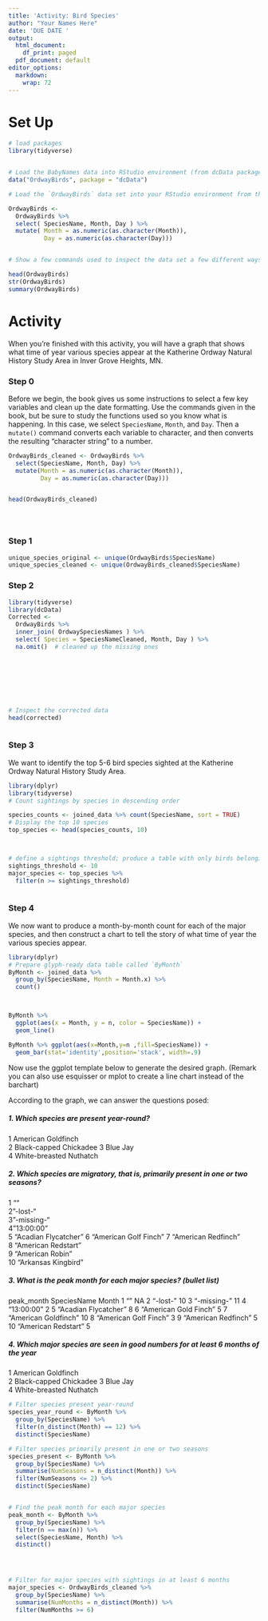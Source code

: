 ```yaml
---
title: 'Activity: Bird Species'
author: "Your Names Here"
date: 'DUE DATE '
output:
  html_document:
    df_print: paged
  pdf_document: default
editor_options:
  markdown:
    wrap: 72
---
```


# Set Up

```r

# load packages
library(tidyverse)


# Load the BabyNames data into RStudio environment (from dcData package)
data("OrdwayBirds", package = "dcData")

# Load the `OrdwayBirds` data set into your RStudio environment from the `dcData` package

OrdwayBirds <-
  OrdwayBirds %>%
  select( SpeciesName, Month, Day ) %>%
  mutate( Month = as.numeric(as.character(Month)), 
          Day = as.numeric(as.character(Day)))


# Show a few commands used to inspect the data set a few different ways

head(OrdwayBirds)
str(OrdwayBirds)
summary(OrdwayBirds)

```

# Activity

When you're finished with this activity, you will have a graph that
shows what time of year various species appear at the Katherine Ordway
Natural History Study Area in Inver Grove Heights, MN.

### Step 0

Before we begin, the book gives us some instructions to select a few key
variables and clean up the date formatting. Use the commands given in
the book, but be sure to study the functions used so you know what is
happening. In this case, we select `SpeciesName`, `Month`, and `Day`.
Then a `mutate()` command converts each variable to character, and then
converts the resulting "character string" to a number.

```r

OrdwayBirds_cleaned <- OrdwayBirds %>%
  select(SpeciesName, Month, Day) %>%
  mutate(Month = as.numeric(as.character(Month)), 
         Day = as.numeric(as.character(Day)))


head(OrdwayBirds_cleaned)





```

### Step 1

```r
unique_species_original <- unique(OrdwayBirds$SpeciesName)
unique_species_cleaned <- unique(OrdwayBirds_cleaned$SpeciesName)


```

### Step 2

```r
library(tidyverse)
library(dcData)
Corrected <-
  OrdwayBirds %>%
  inner_join( OrdwaySpeciesNames ) %>% 
  select( Species = SpeciesNameCleaned, Month, Day ) %>%
  na.omit()  # cleaned up the missing ones








# Inspect the corrected data
head(corrected)



```

### Step 3

We want to identify the top 5-6 bird species sighted at the Katherine
Ordway Natural History Study Area.

```r
library(dplyr)
library(tidyverse)
# Count sightings by species in descending order

species_counts <- joined_data %>% count(SpeciesName, sort = TRUE)
# Display the top 10 species
top_species <- head(species_counts, 10)



# define a sightings threshold; produce a table with only birds belonging to major species
sightings_threshold <- 10
major_species <- top_species %>%
  filter(n >= sightings_threshold)



```

### Step 4

We now want to produce a month-by-month count for each of the major
species, and then construct a chart to tell the story of what time of
year the various species appear.

```r
library(dplyr)
# Prepare glyph-ready data table called `ByMonth`
ByMonth <- joined_data %>%
  group_by(SpeciesName, Month = Month.x) %>%
  count()



ByMonth %>% 
  ggplot(aes(x = Month, y = n, color = SpeciesName)) + 
  geom_line()

ByMonth %>% ggplot(aes(x=Month,y=n ,fill=SpeciesName)) +
  geom_bar(stat='identity',position='stack', width=.9) 

```

Now use the ggplot template below to generate the desired graph. (Remark
you can also use esquisser or mplot to create a line chart instead of
the barchart)

According to the graph, we can answer the questions posed:

##### 1. Which species are present year-round?

1 American Goldfinch\
2 Black-capped Chickadee 3 Blue Jay\
4 White-breasted Nuthatch

##### 2. Which species are migratory, that is, primarily present in one or two seasons?

1 ""\
2"-lost-"\
3"-missing-"\
4"13:00:00"\
5 "Acadian Flycatcher" 6 "American Golf Finch" 7 "American Redfinch"\
8 "American Redstart"\
9 "American Robin"\
10 "Arkansas Kingbird"

##### 3. What is the peak month for each major species? (bullet list)

peak_month SpeciesName Month <chr> <dbl> 1 "" NA 2 "-lost-" 10 3
"-missing-" 11 4 "13:00:00" 2 5 "Acadian Flycatcher" 8 6 "American Gold
Finch" 5 7 "American Goldfinch" 10 8 "American Golf Finch" 3 9 "American
Redfinch" 5 10 "American Redstart" 5

##### 4. Which major species are seen in good numbers for at least 6 months of the year

1 American Goldfinch\
2 Black-capped Chickadee 3 Blue Jay\
4 White-breasted Nuthatch

```r

# Filter species present year-round
species_year_round <- ByMonth %>%
  group_by(SpeciesName) %>%
  filter(n_distinct(Month) == 12) %>%
  distinct(SpeciesName)

# Filter species primarily present in one or two seasons
species_present <- ByMonth %>%
  group_by(SpeciesName) %>%
  summarise(NumSeasons = n_distinct(Month)) %>%
  filter(NumSeasons <= 2) %>%
  distinct(SpeciesName)


# Find the peak month for each major species
peak_month <- ByMonth %>%
  group_by(SpeciesName) %>%
  filter(n == max(n)) %>%
  select(SpeciesName, Month) %>%
  distinct()




# Filter for major species with sightings in at least 6 months
major_species <- OrdwayBirds_cleaned %>%
  group_by(SpeciesName) %>%
  summarise(NumMonths = n_distinct(Month)) %>%
  filter(NumMonths >= 6)




```
